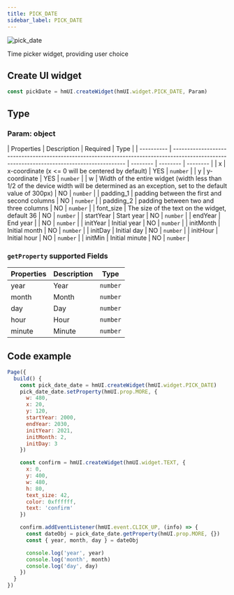 ```yaml
---
title: PICK_DATE
sidebar_label: PICK_DATE
---
```


![pick_date](/img/api/pick_date_sample.jpg)

Time picker widget, providing user choice

## Create UI widget

```js
const pickDate = hmUI.createWidget(hmUI.widget.PICK_DATE, Param)
```

## Type

### Param: object

| Properties | Description                                                                                                                                 | Required | Type     |
| ---------- | ------------------------------------------------------------------------------------------------------------------------------------------- | -------- | -------- | -------- |
| x          | x-coordinate (x <= 0 will be centered by default)                                                                                   | YES      | `number` |
| y          | y-coordinate                                                                                                                        | YES      | `number` |
| w          | Width of the entire widget (width less than 1/2 of the device width will be determined as an exception, set to the default value of 300px) | NO       | `number` |
| padding_1  | padding between the first and second columns                                                                                                | NO       | `number` |
| padding_2  | padding between two and three columns                                                                                                       | NO       | `number` |
| font_size  | The size of the text on the widget, default 36                                                                                             | NO       | `number` |
| startYear  | Start year                                                                                                                                  | NO       | `number` |
| endYear    | End year                                                                                                                                    |          | NO       | `number` |
| initYear   | Initial year                                                                                                                                | NO       | `number` |
| initMonth  | Initial month                                                                                                                               | NO       | `number` |
| initDay    | Initial day                                                                                                                                 | NO       | `number` |
| initHour   | Initial hour                                                                                                                                | NO       | `number` |
| initMin    | Initial minute                                                                                                                              | NO       | `number` |

### `getProperty` supported Fields

| Properties | Description | Type     |
| ---------- | ----------- | -------- |
| year       | Year        | `number` |
| month      | Month       | `number` |
| day        | Day         | `number` |
| hour       | Hour        | `number` |
| minute     | Minute      | `number` |

## Code example

```js
Page({
  build() {
    const pick_date_date = hmUI.createWidget(hmUI.widget.PICK_DATE)
    pick_date_date.setProperty(hmUI.prop.MORE, {
      w: 480,
      x: 20,
      y: 120,
      startYear: 2000,
      endYear: 2030,
      initYear: 2021,
      initMonth: 2,
      initDay: 3
    })

    const confirm = hmUI.createWidget(hmUI.widget.TEXT, {
      x: 0,
      y: 400,
      w: 480,
      h: 80,
      text_size: 42,
      color: 0xffffff,
      text: 'confirm'
    })

    confirm.addEventListener(hmUI.event.CLICK_UP, (info) => {
      const dateObj = pick_date_date.getProperty(hmUI.prop.MORE, {})
      const { year, month, day } = dateObj

      console.log('year', year)
      console.log('month', month)
      console.log('day', day)
    })
  }
})
```
